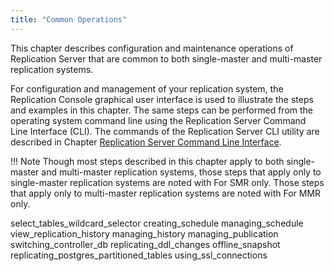 ```yaml
---
title: "Common Operations"
---
```


<div id="common_operations" class="registered_link"></div>

This chapter describes configuration and maintenance operations of Replication Server that are common to both single-master and multi-master replication systems.

For configuration and management of your replication system, the Replication Console graphical user interface is used to illustrate the steps and examples in this chapter. The same steps can be performed from the operating system command line using the Replication Server Command Line Interface (CLI). The commands of the Replication Server CLI utility are described in Chapter [Replication Server Command Line Interface](../08_xdb_cli/#xdb_cli).

!!! Note
    Though most steps described in this chapter apply to both single-master and multi-master replication systems, those steps that apply only to single-master replication systems are noted with For SMR only. Those steps that apply only to multi-master replication systems are noted with For MMR only.

<div class="toctree" maxdepth="3">

select_tables_wildcard_selector creating_schedule managing_schedule view_replication_history managing_history managing_publication switching_controller_db replicating_ddl_changes offline_snapshot replicating_postgres_partitioned_tables using_ssl_connections

</div>
